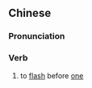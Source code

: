 ==Chinese==
{{zh-forms|s=闪现}}

===Pronunciation===
{{zh-pron
|m=shǎnxiàn
|c=sim2 jin6
|mn=qz,xm,zz:siám-hiān
}}

===Verb===
{{zh-verb}}

# to [[flash]] before [[one]]